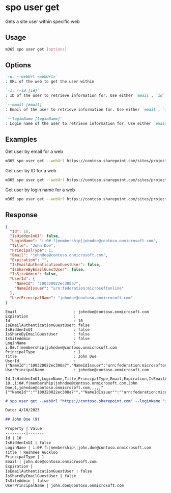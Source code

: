 
# spo user get

Gets a site user within specific web

## Usage

```sh
m365 spo user get [options]
```

## Options

```md definition-list
`-u, --webUrl <webUrl>`
: URL of the web to get the user within

`-i, --id [id]`
: ID of the user to retrieve information for. Use either `email`, `id` or `loginName`, but not all.

`--email [email]`
: Email of the user to retrieve information for. Use either `email`, `id` or `loginName`, but not all.

`--loginName [loginName]`
: Login name of the user to retrieve information for. Use either `email`, `id` or `loginName`, but not all.
```

<Global />

## Examples

Get user by email for a web

```sh
m365 spo user get --webUrl https://contoso.sharepoint.com/sites/project-x --email john.doe@mytenant.onmicrosoft.com
```

Get user by ID for a web

```sh
m365 spo user get --webUrl https://contoso.sharepoint.com/sites/project-x --id 6
```

Get user by login name for a web

```sh
m365 spo user get --webUrl https://contoso.sharepoint.com/sites/project-x --loginName "i:0#.f|membership|john.doe@mytenant.onmicrosoft.com"
```

## Response

<Tabs>
  <TabItem value="JSON">

  ```json
  {
    "Id": 10,
    "IsHiddenInUI": false,
    "LoginName": "i:0#.f|membership|johndoe@contoso.onmicrosoft.com",
    "Title": "John Doe",
    "PrincipalType": 1,
    "Email": "johndoe@contoso.onmicrosoft.com",
    "Expiration": "",
    "IsEmailAuthenticationGuestUser": false,
    "IsShareByEmailGuestUser": false,
    "IsSiteAdmin": false,
    "UserId": {
      "NameId": "100320022ec308a7",
      "NameIdIssuer": "urn:federation:microsoftonline"
    },
    "UserPrincipalName": "johndoe@contoso.onmicrosoft.com"
  }
  ```

  </TabItem>
  <TabItem value="Text">

  ```text
  Email                         : johndoe@contoso.onmicrosoft.com
  Expiration                    :
  Id                            : 10
  IsEmailAuthenticationGuestUser: false
  IsHiddenInUI                  : false
  IsShareByEmailGuestUser       : false
  IsSiteAdmin                   : false
  LoginName                     : i:0#.f|membership|johndoe@contoso.onmicrosoft.com
  PrincipalType                 : 1
  Title                         : John Doe
  UserId                        : {"NameId":"100320022ec308a7","NameIdIssuer":"urn:federation:microsoftonline"}
  UserPrincipalName             : johndoe@contoso.onmicrosoft.com
  ```

  </TabItem>
  <TabItem value="CSV">

  ```csv
  Id,IsHiddenInUI,LoginName,Title,PrincipalType,Email,Expiration,IsEmailAuthenticationGuestUser,IsShareByEmailGuestUser,IsSiteAdmin,UserId,UserPrincipalName
  10,,i:0#.f|membership|johndoe@contoso.onmicrosoft.com,John Doe,1,johndoe@contoso.onmicrosoft.com,,,,,"{""NameId"":""100320022ec308a7"",""NameIdIssuer"":""urn:federation:microsoftonline""}",johndoe@contoso.onmicrosoft.com
  ```

  </TabItem>
  <TabItem value="Markdown">

  ```md
  # spo user get --webUrl "https://contoso.sharepoint.com" --loginName "i:0#.f|membership|john.doe@contoso.onmicrosoft.com"

  Date: 4/10/2023

  ## John Doe (9)

  Property | Value
  ---------|-------
  Id | 10
  IsHiddenInUI | false
  LoginName | i:0#.f\|membership\|john.doe@contoso.onmicrosoft.com
  Title | Reshmee Auckloo
  PrincipalType | 1
  Email | john.doe@contoso.onmicrosoft.com
  Expiration | 
  IsEmailAuthenticationGuestUser | false
  IsShareByEmailGuestUser | false
  IsSiteAdmin | false
  UserPrincipalName | john.doe@contoso.onmicrosoft.com
  ```

  </TabItem>
</Tabs>

